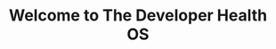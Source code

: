 ---
title: Welcome to The Developer Health OS
description: A guide to finding restful work
template: splash
hero:
  tagline: A guide to finding restful work
  image:
    file: ../../assets/houston.webp
  actions:
    - text: Get Started
      link: /intro/what-is-this/
      icon: right-arrow
      variant: primary
---